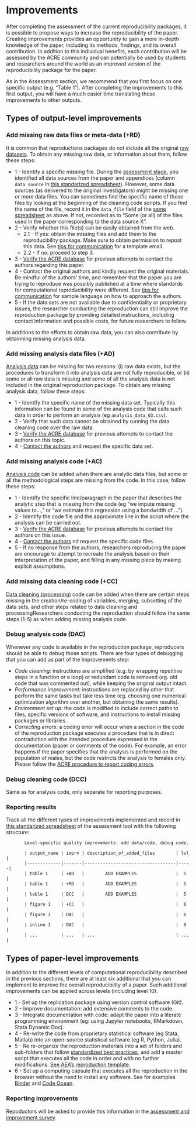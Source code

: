 # Improvements   

After completing the assessment of the current reproducibility packages, it is possible to propose ways to increase the reproducibility of the paper. Creating improvements provides an opportunity to gain a more in-depth knowledge of the paper, including its methods, findings, and its overall contribution. In addition to this individual benefits, each contribution will be assessed by the ACRE community and can potentially be used by students and researchers around the world as an improved version of the reproducibility package for the paper.

As in the Assessment section, we recommend that you first focus on one specific output (e.g. “Table 1”). After completing the improvements to this first output, you will have a much easier time translating those improvements to other outputs.   

## Types of output-level improvements

### Add missing raw data files or meta-data (+RD) 

It is common that reproductions packages do not include all the original [raw datasets](#describe-inputs). To obtain any missing raw data, or information about them, follow these steps:

   - 1 - Identify a specific missing file. During the [assessment stage](#assessment), you identified all data sources from the paper and appendices (column `data_source` in [this standarized spreadsheet](https://docs.google.com/spreadsheets/d/1LUIdVFH0OfR70C7z07TYeE-uWzKI_JIeWUMaYhqEKK0/edit#gid=0&range=A1)). However, some data sources (as delivered to the original investigators) might be missing one or more data files. You can sometimes find the specific name of those files by looking at the beginning of the cleaning code scripts. If you find the name of the file,  record it in the  `data_file` field of the [same spreadsheet](https://docs.google.com/spreadsheets/d/1LUIdVFH0OfR70C7z07TYeE-uWzKI_JIeWUMaYhqEKK0/edit#gid=0&range=A1) as above. If not, recorded as to “Some (or all) of the files used in the paper corresponding to the data source X”.    
   - 2 - Verify whether this file(s) can be easily obtained from the web.   
      - 2.1 - If yes: obtain the missing files and add them to the reproducibility package. Make sure to obtain permission to repost this data. See [tips for communication](#tips-for-communication) for a template email.   
      - 2.2 - If no: proceed to step 3.   
   - 3 - [Verify the ACRE database](ADD LINK) for previous attempts to contact the authors regarding this paper.  
   - 4 - Contact the original authors and kindly request the original materials. Be mindful of the authors’ time, and remember that the paper you are trying to reproduce was possibly  published at a time where standards for computational reproducibility were different. See [tips for communication](#tips-for-communication) for sample language on how to approach the authors.  
   - 5 - If the data sets are not available due to confidentiality or proprietary issues, the researcher conducting the reproduction can still improve the reproduction package by providing detailed  instructions, including contact information and possible costs, for future researchers to follow.
   
In additions to the efforts to obtain raw data, you can also contribute by obtainning missing analysis data.   

 
### Add missing analysis data files (+AD)

[Analysis data](#describe-inputs) can be missing for two reasons: (i) raw data exists, but the procedures to transform it into analysis data are not fully reproducible, or (ii) some or all raw data is missing and some of all the analysis data is not included in the original reproduction package. To obtain any missing analysis data, follow these steps:

  - 1 - Identify the specific name of the missing data set. Typically this information can be found in some of the analysis code that calls such data in order to perform an analysis (eg `analysis_data_03.csv`).   
  - 2 - Verify that such data cannot be obtained by running the data cleaning code over the raw data.    
  - 3 - [Verify the ACRE database](ADD LINK) for previous attempts to contact the authors on this topic.    
  - 4 - [Contact the authors](#tips-for-communication) and request the specific data set.       

### Add missing analysis code (+AC) 

[Analysis code](#describe-inputs) can be added when there are analytic data files, but some or all the methodological steps are missing from the code. In this case, follow these steps:  

  - 1 - Identify the specific line/paragraph in the paper that describes the analytic step that is missing from the code (eg “we impute missing values to…,” or “we estimate this regression using a bandwidth of ...”).  
  - 2 - Identify the code file and the approximate line in the script where the analysis can be carried out.  
  - 3 - [Verify the ACRE database](ADD LINK) for previous attempts to contact the authors on this issue.   
  - 4 - [Contact the authors](#tips-for-communication) nd request the specific code files.    
  - 5 - If no response from the authors, researchers reproducing the paper are encourage to attempt to recreate the analysis based on their interpretation of the paper, and filling in any missing piece by making explicit assumptions.   
    
### Add  missing data cleaning code (+CC)   

[Data cleaning (processing)](#describe-inputs) code can be added when there are certain steps missing in the creation/re-coding of variables, merging, subsetting of the data sets, and other steps related to data cleaning and  processingResearchers conducting the reproduction should follow the same steps (1-5) as when adding missing analysis code.  

### Debug analysis code (DAC)   

Whenever any code is available in the reproduction package, reproducers should be able to debug those scripts. There are four types of debugging that you can add as part of the Improvements step:  

  - *Code cleaning:* instructions are simplified (e.g. by wrapping repetitive steps in a function or a loop) or redundant code is removed (eg. old code that was commented out), while keeping the original output intact.  
  - *Performance improvement:* instructions are replaced by other that perform the same tasks but take less time (eg. choosing one numerical optimization algorithm over another, but obtaining the same results).    
  - *Environment set up:* the code is modified to include correct paths to files, specific versions of software, and instructions to install missing packages or libraries.    
  - *Correcting errors:* a coding error will occur when a section in the code of the reproduction package executes a procedure that is in direct contradiction with the intended procedure expressed in the documentation (paper or comments of the code). For example, an error happens if the paper specifies that the analysis is performed on the population of males, but the code restricts the analysis to females only. Please follow the [ACRE procedure to report coding errors](ADD LINK).  


### Debug cleaning code (DCC)

Same as for analysis code, only separate for reporting purposes.  


### Reporting results    

Track all the different types of improvements implemented and record in [this standarized spreadsheet](https://docs.google.com/spreadsheets/d/1LUIdVFH0OfR70C7z07TYeE-uWzKI_JIeWUMaYhqEKK0/edit#gid=0&range=A3) of the assessment tool with the following structure:   

           Level-specific quality improvements: add data/code, debug code.

           | output_name | imprv | description_of_added_files        | lvl |
           |-------------|-------|-----------------------------------|-----|
           | table 1     | +AD   |        ADD EXAMPLES               |  5  |
           | table 1     | +RD   |        ADD EXAMPLES               |  5  |
           | table 1     | DCC   |        ADD EXAMPLES               |  5  |
           | figure 1    | +CC   |                                   |  6  |
           | figure 1    | DAC   |                                   |  6  |
           | inline 1    | DAC   |                                   |  8  |
           | ...         | ...   | ...                               | ... |  




##  Types of paper-level improvements

In addition to the different levels of computational reproducibility described in the previous sections, there are at least  six additional that you can implement to improve the overall reproducibility of a paper. Such additional improvements can be applied across levels (including level 10).    

  - 1 - Set up the replication package using version control software (Git).
  - 2 - Improve documentation: add extensive comments to the code.
  - 3 - Integrate documentation with code: adapt the paper into a literate programming environment (eg: using Jupyter notebooks, RMarkdown, Stata Dynamic Doc).
  - 4 - Re-write the code from proprietary statistical software (eg Stata, Matlab) into an open-source statistical software (eg R, Python, Julia).
  - 5 - Re re-organize the reproduction materials into a set of folders and sub-folders that follow [standardized best practices](https://www.projecttier.org/tier-protocol/specifications/#overview-of-the-documentation), and add a master script that executes all the code in order and with no further modifications. [See AEA's reproduction template](https://github.com/AEADataEditor/replication-template).  
  - 6 - Set up a computing capsule that executes all the reproduction in the browser without the need to install any software. See for examples [Binder](https://mybinder.org/) and [Code Ocean](https://codeocean.com/).


### Reporting improvements  
Repoductors will be asked to provide this information in the [assessment and improvement survey](ADD LINK).   


